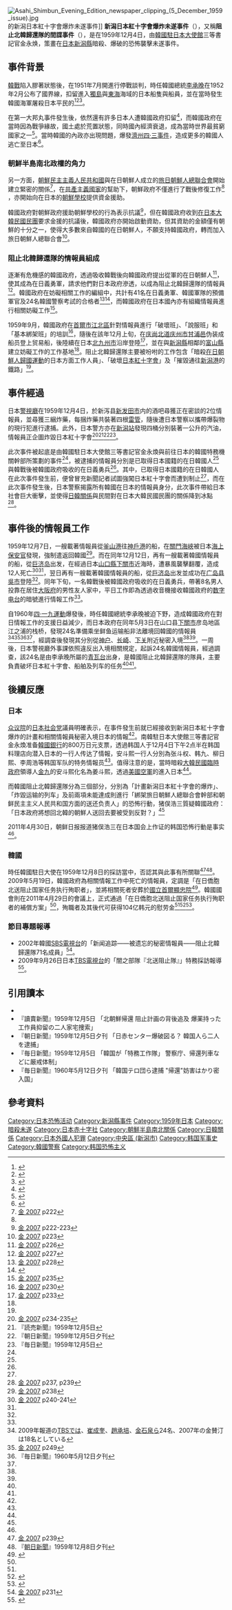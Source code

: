 {{noteTA
|G1=Korea
|G2=Korea Comparison
}}
[[File:Asahi_Shimbun_Evening_Edition_newspaper_clipping_(5_December_1959_issue).jpg|thumb]]的新潟日本紅十字會爆炸未遂事件]]
'''新潟日本紅十字會爆炸未遂事件'''（{{jpn|j=新潟日赤センター爆破未遂事件|hg=にいがたにっせきセンターばくはみすいじけん}}），又稱'''阻止北韓歸還隊的間諜事件'''（{{朝|諺=재일교포 북송저지공작 사건|漢=在日僑胞北送阻止工作事件}}），是在1959年12月4日，由[[韓國駐日本大使館|韓國駐日本大使館]]三等書記官金永焕，策畫在[[日本|日本]][[新潟縣|新潟縣]]暗殺、爆破的恐怖襲擊未遂事件。

==事件背景==
[[韓戰|韓戰]]陷入膠著狀態後，在1951年7月開進行停戰談判，時任韓國總統[[李承晚|李承晚]]在1952年2月公布了國界線，扣留進入[[獨島|獨島]]與[[東海|東海]]海域的日本船隻與船員，並在當時發生韓國海軍屠殺日本平民的{{link-ja|第一大邦丸事件|第一大邦丸事件}}<ref>{{cite web |url = http://www.jimin.jp/jimin/info/takeshima/index.html |title = 독도 영유권 문제에 대해서 (다케시마 료유켄 몬다이니 츠이테) |publisher = [[自由民主黨|自由民主黨]] |author = [[石破茂|石破茂]] |date = 2006-05-16 |accessdate = 2010-02-04 |archive-url = https://web.archive.org/web/20080801062054/http://www.jimin.jp/jimin/info/takeshima/index.html |archive-date = 2008-08-01 |dead-url = yes }}</ref><ref>{{cite web | url = http://japanese.yonhapnews.co.kr/headline/2009/01/07/0200000000AJP20081222003300882.HTML | title = 오늘의 역사 (1월 7일) | newspaper = 韓聯社 | date = 2009-01-07 | accessdate = 2010-02-04 | archive-date = 2017-09-13 | archive-url = https://web.archive.org/web/20170913135545/http://japanese.yonhapnews.co.kr/headline/2009/01/07/0200000000AJP20081222003300882.HTML | dead-url = no }}</ref><ref>{{cite web |url = http://www.chosunonline.com/article/20050410000024 |title = 한국, 샌프란시스코 평화 조약에서 대마도 영유권 요구 (韓国、サンフランシスコ講和条約で対馬領有権を要求) |newspaper = [[朝鮮日報|朝鮮日報]] |date = 2005-04-10 |accessdate = 2010-02-04 |archive-url = https://web.archive.org/web/20090308010113/http://www.chosunonline.com/article/20050410000024 |archive-date = 2009-03-08 |dead-url = yes }}</ref>。

在第一大邦丸事件發生後，依然還有許多日本人遭韓國政府扣留<ref name=kokkai19591208>{{cite web | url = http://kokkai.ndl.go.jp/SENTAKU/syugiin/033/0488/03312080488006a.html | title = 第033回国会法務委員会第6号 | publisher = [[衆議院|衆議院]] | date = 1959-12-08 | accessdate = 2010-02-05 | archive-date = 2010-11-14 | archive-url = https://web.archive.org/web/20101114012346/http://kokkai.ndl.go.jp/SENTAKU/syugiin/033/0488/03312080488006a.html | dead-url = yes }}</ref>，而韓國政府在當時因為戰爭緣故，國土處於荒置狀態，同時國內經濟衰退，成為當時世界最貧窮國家之一<ref>{{cite web |url = https://megalodon.jp/2008-0223-1744-36/www.gunma-mindan.jp/sss/index.cgi?mode=html&no=3&respage=394 |title = 基本条約) |agency = 在日本大韓民国民団群馬県地方本部 |accessdate = 2021-04-12 |archive-date = 2021-04-12 |archive-url = https://web.archive.org/web/20210412085200/https://megalodon.jp/2008-0223-1744-36/www.gunma-mindan.jp/sss/index.cgi?mode=html&no=3&respage=394 |dead-url = no }}</ref>。當時韓國的內政亦出現問題，爆發[[濟州四·三事件|濟州四·三事件]]，造成更多的韓國人逃亡至日本<ref>{{cite web
 |url          = http://article.joinsmsn.com/news/article/article.asp?total_id=4380385
 |title        = 그때 오늘 ‘재일 조선인’ 북송사업이 시작되다
 |newspaper    = [[中央日報|中央日報]]
 |date         = 2010-08-13
 |accessdate   = 2010-12-18
 |archive-date = 2021-04-17
 |archive-url  = https://web.archive.org/web/20210417034539/http://ww38.article.joinsmsn.com/news/article/article.asp?total_id=4380385
 |dead-url     = no
}}</ref>。
===朝鮮半島南北政權的角力===
另一方面，[[朝鮮民主主義人民共和國|朝鮮民主主義人民共和國]]與在日朝鮮人成立的[[旅日朝鮮人總聯合會|旅日朝鮮人總聯合會]]開始建立緊密的關係<ref name="kim222">[[#金_2007|金 2007]] p222</ref>，在[[共產主義國家|共產主義國家]]的幫助下，朝鮮政府不僅進行了戰後修復工作<ref name="kim222"/> ，亦開始向在日本的[[朝鮮學校|朝鮮學校]]提供資金援助。

韓國政府對朝鮮政府援助朝鮮學校的行為表示抗議<ref>[[#金_2007|金 2007]] p222-223</ref>，但在韓國政府收到[[在日本大韓民國民團|在日本大韓民國民團]]要求金援的抗議後，韓國政府亦開始啟動資助，但其資助的金額僅有朝鮮的十分之一，使得大多數來自韓國的在日朝鮮人，不願支持韓國政府，轉而加入旅日朝鮮人總聯合會<ref name="kim223">[[#金_2007|金 2007]] p223</ref>。

===阻止北韓歸還隊的情報員組成===
逐漸有危機感的韓國政府，透過吸收韓戰後向韓國政府提出從軍的在日朝鮮人<ref>[[#金_2007|金 2007]] p226</ref>，使其成為在日義勇軍，請求他們對日本政府滲透，以成為阻止北韓歸還隊的情報員<ref>[[#金_2007|金 2007]] p227</ref>。韓國政府在妨礙相關工作的編組中，共計有41名在日義勇軍、韓國軍隊的預備軍官及24名韓國警察考試的合格者<ref>[[#金_2007|金 2007]] p228</ref><ref name=chosun20110430>{{cite news | url = http://news.chosun.com/site/data/html_dir/2011/04/30/2011043000063.html | title = 50여년前 66인의 北送저지 공작대를 아십니까 | newspaper = [[朝鮮日報|朝鮮日報]] | date = 2011-04-30 | accessdate = 2011-04-30 | language = ko | archive-date = 2014-04-16 | archive-url = https://web.archive.org/web/20140416080707/http://news.chosun.com/site/data/html_dir/2011/04/30/2011043000063.html | dead-url = no }}</ref>，而韓國政府在日本國內亦有組織情報員進行相關妨礙工作<ref name="kim235">[[#金_2007|金 2007]] p235</ref>。

1959年9月，韓國政府在[[首爾市|首爾市]][[江北區_(首爾)|江北區]]針對情報員進行「破壞班」、「說服班」和「基本綁架班」的培訓<ref>[[#金_2007|金 2007]] p230</ref>，隨後在該年12月上旬，在[[庆尚北道|庆尚北道]][[庆州市|庆州市]][[甘浦邑|甘浦邑]]伪装成船员登上贸易船，後陸續在日本[[北九州市|北九州市]]沿岸登陸<ref>[[#金_2007|金 2007]] p233</ref>，並在與[[新潟縣|新潟縣]]相鄰的[[富山縣|富山縣]]建立妨礙工作的工作基地<ref name=kokkai19591208/>。阻止北韓歸還隊主要被吩咐的工作包含「暗殺[[在日朝鮮人歸國運動|在日朝鮮人歸國運動]]的日本方面工作人員」、「破壞[[日本紅十字會|日本紅十字會]]」及「摧毀通往[[新潟港|新潟港]]的鐵路」<ref name=chosun20110430/>。

==事件經過==
日本[[警視廳|警視廳]]{{link-ja|外事課|外事課}}在1959年12月4日，於新泻县[[新发田市|新发田市]]内的酒吧尋獲正在密談的2位情報員，並尋獲三綑炸藥，每捆炸藥共裝著四根[[雷管|雷管]]，隨後遭日本警察以攜帶爆裂物的現行犯進行逮捕。此外，日本警方亦在[[新潟站|新潟站]]發現四桶分別裝著一公升的汽油，情報員正企圖炸毀日本紅十字會<ref>[[#金_2007|金 2007]] p234-235</ref><ref>『読売新聞』1959年12月5日</ref><ref>『朝日新聞』1959年12月5日夕刊</ref><ref>『毎日新聞』1959年12月5日</ref>。

此次事件被起底是由韓國駐日本大使館三等書記官金永煥與前往日本的韓國特務機關幹部所策劃的事件<ref name="kim235" />，被逮捕的情報員分別是已取得日本國籍的在日韓國人<ref name="kim235" />與韓戰後被韓國政府吸收的在日義勇兵<ref name=kokkai19591208/>。其中，已取得日本國籍的在日韓國人在此次事件發生前，便曾冒充新聞記者試圖強闖日本紅十字會而遭到制止<ref name=kokkai19591208/>，而在此次事件發生後，日本警察揭露所有韓國在日本的情報員身分，此次事件帶給日本社會巨大衝擊，並使得[[日韓關係|日韓關係]]與民間對在日本大韓民國民團的關係降到冰點<ref>[[#金_2007|金 2007]] p237, p239</ref>。

==事件後的情報員工作==
1959年12月7日，一艘載著情報員從[[釜山港|釜山港]]往[[神戶港|神戶港]]的船，在[[關門海峽|關門海峽]]被日本[[海上保安官|海上保安官]]發現，強制遣返回韓國<ref>[[#金_2007|金 2007]] p238</ref>。而在同年12月12日，再有一艘載著韓國情報員的船，從[[巨济岛|巨济岛]]出发，在經過日本[[山口縣|山口縣]][[下關市|下關市]]近海時，遭暴風襲擊翻覆，造成12人死亡<ref>[[#金_2007|金 2007]] p240-241</ref><ref name=chosun20110430/>，翌日再有一艘載著韓國情報員的船，從[[巨济岛|巨济岛]]出发並成功在[[广岛县|广岛县]][[吳市|吳市]]登陸<ref name=chosun20110430/>。同年下旬，一名韓戰後被韓國政府吸收的在日義勇兵，帶著8名男人投靠在居住[[大阪府|大阪府]]的男性友人家中，平日工作即為透過收音機接收韓國政府的[[数字电台|数字电台]]的暗號進行情報工作<ref name="kim223" />。

自1960年[[四·一九運動|四·一九運動]]爆發後，時任韓國總統李承晚被迫下野，造成韓國政府在對日情報工作的支援日益減少，而日本政府在同年5月3日在山口县[[下關市|下關市]]彦岛地區江之浦的栈桥，發現24名準備乘坐鲜鱼运输船非法離境回韓國的情報員<ref>2009年報道の[[TBS|TBS]]では、[[崔成奎|崔成奎]]、[[趙承培|趙承培]]、[[金石泉|金石泉]]ら24名、2007年の金賛汀は18名としている</ref><ref name="kim249">[[#金_2007|金 2007]] p249</ref><ref name="mainichi19600512">『毎日新聞』1960年5月12日夕刊</ref><ref name=chosun20110430/>，經調查後發現其分別從[[神户|神户]]、[[长崎|长崎]]、[[下关|下关]]附近秘密入境<ref name="kim249" /><ref name="mainichi19600512" />。一周後，日本警視廳外事課依照違反出入境相關規定，起訴24名韓國情報員，經過調查，該24名是由李承晚所屬的[[青瓦台|青瓦台]]出身，是韓國阻止北韓歸還隊的隊員，主要負責破坏日本紅十字會、船舶及列车的任务<ref name="kim249" /><ref name="mainichi19600512" />。

==後續反應==
===日本===
[[众议院_(日本)|众议院]]{{link-ja|法務委員會|法務委員会}}的[[日本社会党|日本社会党]]議員{{link-ja|猪俣浩三|猪俣浩三}}明確表示，在事件發生前就已經接收到新潟日本紅十字會爆炸的計畫和相關情報員秘密入境日本的情報<ref name="kokkai19591208" />。南韓駐日本大使館三等書記官金永煥准备[[韓國銀行|韓國銀行]]的800万日元支票，透過韩国人于12月4日下午2点半在韩国料理店向潜入日本的{{link-ko|安斗熙|안두희}}一行人传达了情報，安斗熙一行人分別為张斗权、韩九、柳日熙、李周浩等韩国军队的特务情報员<ref name=kokkai19591208/>。值得注意的是，當時暗殺[[大韓民國臨時政府|大韓民國臨時政府]]領導人[[金九|金九]]的安斗熙化名為姜斗熙，透過[[美國空軍|美國空軍]]的{{link-ja|立川飛行場|立川飛行場}}進入日本<ref name=kokkai19591208/>。

而韓國阻止北韓歸還隊分為三個部分，分別為「計畫新潟日本紅十字會的爆炸」、「炸毀运输的列车」及前兩項未能達成則進行「綁架旅日朝鮮人總聯合會幹部和朝鲜民主主义人民共和国方面的送还负责人」的恐怖行動，猪俣浩三質疑韓國政府：「日本政府將想回北韓的朝鮮人送回去要被受到反對？」<ref name=kokkai19591208/>

2011年4月30日，朝鲜日报报道猪俣浩三在日本国会上作证的韩国恐怖行動是事实<ref name=chosun20110430/>。

===韓國===
時任韓國駐日大使{{Link-ko|柳泰夏|유태하}}在1959年12月8日的採訪當中，否認其與此事有所關聯<ref>[[#_2007|金 2007]] p239</ref><ref>『[[朝日新聞|朝日新聞]]』1959年12月8日夕刊</ref>。2009年5月19日，韓國政府為相關情報工作中死亡的情報員，定調是「在日僑胞北送阻止国家任务执行殉职者」，並將相關死者安葬於[[國立首爾顯忠院|國立首爾顯忠院]]<ref>{{cite news | url = https://www.tbs.co.jp/houtoku/onair/20090926_2_1.html | title = 闇の部隊「北送阻止隊」 (2009/9/26 放送) | newspaper = [[TBS|TBS]] | date = 2009-09-26 | accessdate = 2010-02-09 | archive-date = 2021-04-12 | archive-url = https://web.archive.org/web/20210412124250/https://www.tbs.co.jp/houtoku/onair/20090926_2_1.html | dead-url = no }}</ref>。韓國國會則在2011年4月29日的會議上，正式通過「在日僑胞北送阻止国家任务执行殉职者的補償方案」<ref name=chosun20110430/>，殉職者及其後代可获得104亿韩元的慰劳金<ref name=chosun20110430/><ref>{{cite web |url= https://megalodon.jp/2011-0430-1916-45/www.chosunonline.com/news/20110430000048 |title= 在日朝鮮人帰国事業の阻止に向け動いた工作隊(上) |newspaper= 朝鮮日報 |date= 2011-04-30 |accessdate= 2021-04-17 |archive-date= 2021-04-12 |archive-url= https://web.archive.org/web/20210412124414/https://megalodon.jp/2011-0430-1916-45/www.chosunonline.com/news/20110430000048 |dead-url= no }}</ref><ref>{{cite web |url= https://megalodon.jp/2011-0430-1917-13/www.chosunonline.com/news/20110430000049 |title= 在日朝鮮人帰国事業の阻止に向け動いた工作隊(下) |newspaper= 朝鮮日報 |date= 2011-04-30 |accessdate= 2021-04-17 |archive-date= 2021-04-12 |archive-url= https://web.archive.org/web/20210412124416/https://megalodon.jp/2011-0430-1917-13/www.chosunonline.com/news/20110430000049 |dead-url= no }}</ref>。

===節目專題報導===
* 2002年韓國[[SBS_(韓國)|SBS電視台]]的「新闻追踪——被遗忘的秘密情報員——阻止北韓歸還隊71名成員」<ref>[[#金_2007|金 2007]] p231</ref>。
* 2009年9月26日日本[[TBS電視台|TBS電視台]]的「闇之部隊『北送阻止隊』」特務採訪報導<ref>{{cite news | url = https://www.tbs.co.jp/houtoku/onair/20090926_2_1.html | script-title = ja: 闇の部隊「北送阻止隊」 (2009/9/26 放送) | newspaper = TBS | date = 2009-09-26 | accessdate = 2010-02-09 | archive-date = 2021-04-12 | archive-url = https://web.archive.org/web/20210412124250/https://www.tbs.co.jp/houtoku/onair/20090926_2_1.html | dead-url = no }}</ref>。

==引用讀本==
*{{Cite book| author = 金賛汀| year = 2007| title = 在日義勇兵帰還せず―朝鮮戦争秘史| publisher = [[岩波書店|岩波書店]]| isbn = 4000230182| ref = 金 2007}}
* 『讀賣新聞』1959年12月5日 「北朝鮮帰還 阻止計画の背後追及 爆薬持った工作員抑留の二人家宅捜索」
* 『朝日新聞』1959年12月5日夕刊 「日赤センター爆破図る？ 韓国人ら二人を逮捕」
* 『毎日新聞』1959年12月5日 「韓国が「特務工作隊」 警察庁、帰還列車などに厳戒体制」
* 『毎日新聞』1960年5月12日夕刊 「韓国テロ団ら逮捕 "帰還"妨害はかり密入国」

==參考資料==
{{Reflist|30em}}

{{朝鲜战争}}

[[Category:日本恐怖活动|Category:日本恐怖活动]]
[[Category:新潟縣事件|Category:新潟縣事件]]
[[Category:1959年日本|Category:1959年日本]]
[[Category:暗殺未遂|Category:暗殺未遂]]
[[Category:日本赤十字社|Category:日本赤十字社]]
[[Category:朝鮮半島南北關係|Category:朝鮮半島南北關係]]
[[Category:日韓關係|Category:日韓關係]]
[[Category:日本外國人犯罪|Category:日本外國人犯罪]]
[[Category:中央區_(新潟市)|Category:中央區 (新潟市)]]
[[Category:韩国军事史|Category:韩国军事史]]
[[Category:韓國警察|Category:韓國警察]]
[[Category:韩国恐怖主义|Category:韩国恐怖主义]]